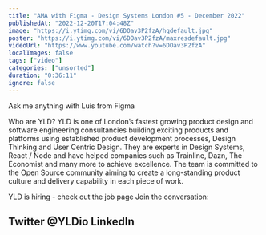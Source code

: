 ```yaml
---
title: "AMA with Figma - Design Systems London #5 - December 2022"
publishedAt: "2022-12-20T17:04:48Z"
image: "https://i.ytimg.com/vi/6DOav3P2fzA/hqdefault.jpg"
poster: "https://i.ytimg.com/vi/6DOav3P2fzA/maxresdefault.jpg"
videoUrl: "https://www.youtube.com/watch?v=6DOav3P2fzA"
localImages: false
tags: ["video"]
categories: ["unsorted"]
duration: "0:36:11"
ignore: false
---
```

Ask me anything with Luis from Figma

Who are YLD?
YLD is one of London’s fastest growing product design and software engineering consultancies building exciting products and platforms using established product development processes, Design Thinking and User Centric Design. They are experts in Design Systems, React / Node and have helped companies such as Trainline, Dazn, The Economist and many more to achieve excellence.
The team is committed to the Open Source community aiming to create a long-standing product culture and delivery capability in each piece of work.

YLD is hiring - check out the job page
Join the conversation:

Twitter @YLDio
LinkedIn
------
